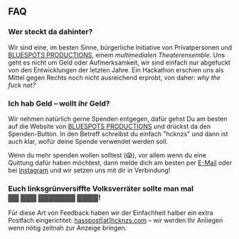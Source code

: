 ## FAQ

### Wer steckt da dahinter?

Wir sind eine, im besten Sinne, bürgerliche Initiative von Privatpersonen und [BLUESPOTS PRODUCTIONS](https://bluespotsproductions.de/), einem *multimedialen Theaterensemble*. Uns geht es nicht um Geld oder Aufmerksamkeit, wir sind einfach nur abgefuckt von den Entwicklungen der letzten Jahre. Ein Hackathon erschien uns als Mittel gegen Rechts noch nicht ausreichend erprobt, von daher: *why the fuck not?*

### Ich hab Geld – wollt ihr Geld?

Wir nehmen natürlich gerne Spenden entgegen, dafür gehst Du am besten auf die Website von [BLUESPOTS PRODUCTIONS](https://bluespotsproductions.de/) und drückst da den Spenden-Button. In den Betreff schreibst du einfach "hcknzs" und dann ist auch klar, wofür deine Spende verwendet werden soll.

Wenn du mehr spenden wollen solltest (😱), vor allem wenn du eine Quittung dafür haben möchtest, dann melde dich am besten per [E-Mail](mailto:ping@hcknzs.com) oder bei [Instagram](https://www.instagram.com/hck.nzs/) und wir setzen uns mit dir in Verbindung! 

### Euch linksgrünversiffte Volksverräter sollte man mal ▓▓&nbsp;▓▓▓&nbsp;▓▓▓▓▓▓▓&nbsp;▓▓▓▓!

Für diese Art von Feedback haben wir der Einfachheit halber ein extra Postfach eingerichtet: [hasspost[at]hcknzs.com](mailto:hasspost[at]hcknzs.com) – wir werden Ihr Anliegen wenn nötig zeitnah zur Anzeige bringen.